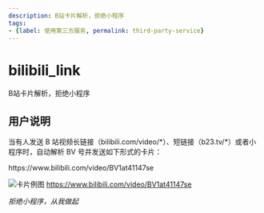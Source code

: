 ```yaml
---
description: B站卡片解析，拒绝小程序
tags:
- {label: 使用第三方服务, permalink: third-party-service}
---
```


# bilibili_link
B站卡片解析，拒绝小程序

## 用户说明
当有人发送 B 站视频长链接（bilibili.com/video/\*）、短链接（b23.tv/\*）或者小程序时，自动解析 BV 号并发送如下形式的卡片：

<Example>
  <Send>https://www.bilibili.com/video/BV1at41147se</Send>
  <Recv>

![卡片例图](/example/bilibili_card.png)
https://www.bilibili.com/video/BV1at41147se

  </Recv>
</Example>

*拒绝小程序，从我做起*
